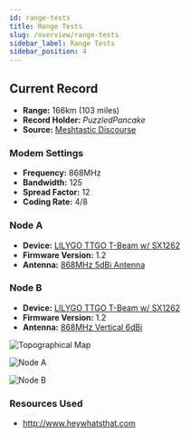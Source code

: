 ```yaml
---
id: range-tests
title: Range Tests
slug: /overview/range-tests
sidebar_label: Range Tests
sidebar_position: 4
---
```


## Current Record

- **Range:** 166km (103 miles)
- **Record Holder:** _PuzzledPancake_
- **Source:** [Meshtastic Discourse](https://meshtastic.discourse.group/t/practical-range-test-results/692/44)

### Modem Settings

- **Frequency:** 868MHz
- **Bandwidth:** 125
- **Spread Factor:** 12
- **Coding Rate:** 4/8

### Node A

- **Device:** [LILYGO TTGO T-Beam w/ SX1262](/docs/hardware/devices/tbeam)
- **Firmware Version:** 1.2
- **Antenna:** [868MHz 5dBi Antenna](https://ivent.co.nz/product/category/1000/868mhz%205dbi%20antenna%20193mm%20black%20sma%20%28m%29/38646)

### Node B

- **Device:** [LILYGO TTGO T-Beam w/ SX1262](/docs/hardware/devices/tbeam)
- **Firmware Version:** 1.2
- **Antenna:** [868MHz Vertical 6dBi](https://ivent.co.nz/product/category/1000/868mhz%20vertical%206dbi%20antenna/38606)

![Topographical Map](https://canada1.discourse-cdn.com/free1/uploads/meshtastic/optimized/2X/a/a0a26e4d40a5b9ccba9185eb70e2eaf66f0b0587_2_1380x888.jpeg)

![Node A](https://canada1.discourse-cdn.com/free1/uploads/meshtastic/optimized/2X/9/99ec4bcc18b21f4e95ac1bcc0592b608c9c4f567_2_1332x1000.jpeg)

![Node B](https://canada1.discourse-cdn.com/free1/uploads/meshtastic/optimized/2X/1/1c8bd5fc41f7bab925404b657a9c481882de9313_2_1332x1000.jpeg)

### Resources Used

- http://www.heywhatsthat.com
